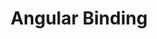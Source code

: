 ---
id: "q_angular_easy_019"
questionType: "MULTIPLE_CHOICE"
title: "Angular Binding"
description: "Which binding type allows data to flow from component to template?"
difficulty: "EASY"
category: "Angular"
options:
  - "Event binding"
  - "Two-way binding"
  - "Property binding"
  - "Interpolation"
correctAnswer: 2
---